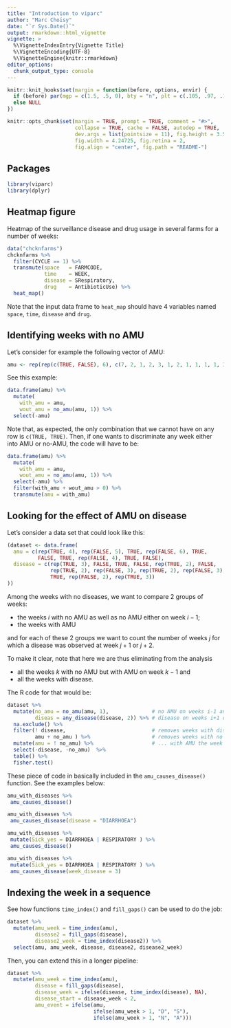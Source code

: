 ```yaml
---
title: "Introduction to viparc"
author: "Marc Choisy"
date: "`r Sys.Date()`"
output: rmarkdown::html_vignette
vignette: >
  %\VignetteIndexEntry{Vignette Title}
  %\VignetteEncoding{UTF-8}
  %\VignetteEngine{knitr::rmarkdown}
editor_options: 
  chunk_output_type: console
---
```


```r
knitr::knit_hooks$set(margin = function(before, options, envir) {
  if (before) par(mgp = c(1.5, .5, 0), bty = "n", plt = c(.105, .97, .13, .97))
  else NULL
})

knitr::opts_chunk$set(margin = TRUE, prompt = TRUE, comment = "#>",
                      collapse = TRUE, cache = FALSE, autodep = TRUE,
                      dev.args = list(pointsize = 11), fig.height = 3.5,
                      fig.width = 4.24725, fig.retina = 2,
                      fig.align = "center", fig.path = "README-")
```

## Packages

```r
library(viparc)
library(dplyr)
```

## Heatmap figure

Heatmap of the surveillance disease and drug usage in several farms for a 
number of weeks:

```r
data("chcknfarms")
chcknfarms %>%
  filter(CYCLE == 1) %>%
  transmute(space   = FARMCODE,
            time    = WEEK,
            disease = SRespiratory,
            drug    = AntibioticUse) %>%
  heat_map()
```

Note that the input data frame to `heat_map` should have 4 variables named
`space`, `time`, `disease` and `drug`.


## Identifying weeks with no AMU

Let's consider for example the following vector of AMU:

```r
amu <- rep(rep(c(TRUE, FALSE), 6), c(7, 2, 1, 2, 3, 1, 2, 1, 1, 1, 1, 3))
```

See this example:

```r
data.frame(amu) %>%
  mutate(
    with_amu = amu,
    wout_amu = no_amu(amu, 1)) %>%
  select(-amu)
```

Note that, as expected, the only combination that we cannot have on any row is
`c(TRUE, TRUE)`. Then, if one wants to discriminate any week either into AMU or
no-AMU, the code will have to be:

```r
data.frame(amu) %>%
  mutate(
    with_amu = amu,
    wout_amu = no_amu(amu, 1)) %>%
  select(-amu) %>% 
  filter(with_amu + wout_amu > 0) %>% 
  transmute(amu = with_amu)
```

## Looking for the effect of AMU on disease

Let's consider a data set that could look like this:

```r
(dataset <- data.frame(
  amu = c(rep(TRUE, 4), rep(FALSE, 5), TRUE, rep(FALSE, 6), TRUE,
          FALSE, TRUE, rep(FALSE, 4), TRUE, FALSE),
  disease = c(rep(TRUE, 3), FALSE, TRUE, FALSE, rep(TRUE, 2), FALSE,
              rep(TRUE, 2), rep(FALSE, 3), rep(TRUE, 2), rep(FALSE, 3),
              TRUE, rep(FALSE, 2), rep(TRUE, 3))
))
```

Among the weeks with no diseases, we want to compare 2 groups of weeks:

* the weeks $i$ with no AMU as well as no AMU either on week $i - 1$;
* the weeks with AMU

and for each of these 2 groups we want to count the number of weeks $j$ for
which a disease was observed at week $j + 1$ or $j + 2$.

To make it clear, note that here we are thus eliminating from the analysis

* all the weeks $k$ with no AMU but with AMU on week $k - 1$ and
* all the weeks with disease.

The R code for that would be:

```r
dataset %>% 
  mutate(no_amu = no_amu(amu, 1),              # no AMU on weeks i-1 and i
         diseas = any_disease(disease, 2)) %>% # disease on weeks i+1 or i+2
  na.exclude() %>% 
  filter(! disease,                            # removes weeks with disease
         amu + no_amu ) %>%                    # removes weeks with no AMU but...
  mutate(amu = ! no_amu) %>%                   # ... with AMU the week before.
  select(-disease, -no_amu)  %>% 
  table() %>% 
  fisher.test()
```

These piece of code in basically included in the `amu_causes_disease()`
function. See the examples below:

```r
amu_with_diseases %>%
 amu_causes_disease()
```

```r
amu_with_diseases %>%
 amu_causes_disease(disease = "DIARRHOEA")
```

```r
amu_with_diseases %>%
 mutate(Sick_yes = DIARRHOEA | RESPIRATORY ) %>%
 amu_causes_disease()
```

```r
amu_with_diseases %>%
 mutate(Sick_yes = DIARRHOEA | RESPIRATORY ) %>%
 amu_causes_disease(week_disease = 3)
```

## Indexing the week in a sequence

See how functions `time_index()` and `fill_gaps()` can be used to do the job:

```r
dataset %>%
  mutate(amu_week = time_index(amu),
         disease2 = fill_gaps(disease),
         disease2_week = time_index(disease2)) %>% 
  select(amu, amu_week, disease, disease2, disease2_week)
```

Then, you can extend this in a longer pipeline:

```r
dataset %>%
  mutate(amu_week = time_index(amu),
         disease = fill_gaps(disease),
         disease_week = ifelse(disease, time_index(disease), NA),
         disease_start = disease_week < 2,
         amu_event = ifelse(amu,
                            ifelse(amu_week > 1, "D", "S"),
                            ifelse(amu_week > 1, "N", "A")))
```

